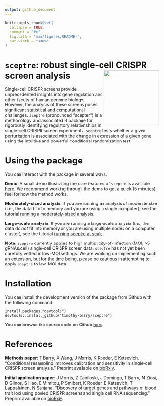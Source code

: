 ```yaml
---
output: github_document
---
```


<!-- README.md is generated from README.Rmd. Please edit that file -->

```r
knitr::opts_chunk$set(
  collapse = TRUE,
  comment = "#>",
  fig.path = "man/figures/README-",
  out.width = "100%"
)
```

# `sceptre`: robust single-cell CRISPR screen analysis <img src="man/figures/hex.jpg" align="right" alt="" width="180" />

<!-- badges: start -->
<!-- [![R build status](https://travis-ci.com/timothy-barry/sceptre.svg?branch=main)](https://travis-ci.com/timothy-barry/sceptre)
<!-- badges: end -->

Single-cell CRISPR screens provide unprecedented insights into gene regulation and other facets of human genome biology. However, the analysis of these screens poses significant statistical and computational challenges. `sceptre` (pronounced "scepter") is a methodology and associated R package for rigorously identifying regulatory relationships in single-cell CRISPR screen experiments. `sceptre` tests whether a given perturbation is associated with the change in expression of a given gene using the intuitive and powerful conditional randomization test.

# Using the package

You can interact with the package in several ways.

**Demo**: A small demo illustrating the core features of `sceptre` is available [here](https://timothy-barry.github.io/sceptre/articles/sceptre-small-example.html). We recommend working through the demo to get a quick (5 minutes) feel for how the method works.

**Moderately-sized analysis**: If you are running an analysis of moderate size (i.e., the data fit into memory and you are using a single computer), see the tutorial [running a moderately-sized analysis](https://timothy-barry.github.io/sceptre/articles/sceptre-on-moderately-sized-data.html).

**Large-scale analysis**: If you are running a large-scale analysis (i.e., the data do *not* fit into memory or you are using multiple nodes on a computer cluster), see the tutorial [running sceptre at scale](https://timothy-barry.github.io/sceptre/articles/sceptre-at-scale.html).

**Note**: `sceptre` currently applies to high multiplicity-of-infection (MOI; >5 gRNAs/cell) single-cell CRISPR screen data. `sceptre` has not yet been carefully vetted in low-MOI settings. We are working on implementing such an extension, but for the time being, please be cautious in attempting to apply `sceptre` to low-MOI data.

# Installation

You can install the development version of the package from Github with the following command:

```
install.packages("devtools")
devtools::install_github("timothy-barry/sceptre")
```
You can browse the source code on Github [here](https://github.com/timothy-barry/sceptre).

# References

**Methods paper**: T Barry, X Wang, J Morris, K Roeder, E Katsevich. “Conditional resampling improves calibration and sensitivity in single-cell CRISPR screen analysis.” Preprint available on [bioRxiv](https://www.biorxiv.org/content/10.1101/2020.08.13.250092v6).

**Initial application paper**: J Morris, Z Daniloski, J Domingo, T Barry, M Ziosi, D Glinos, S Hao, E Mimitou, P Smibert, K Roeder, E Katsevich, T Lappalainen, N Sanjana. “Discovery of target genes and pathways of blood trait loci using pooled CRISPR screens and single cell RNA sequencing.” Preprint available on [bioRxiv](https://www.biorxiv.org/content/10.1101/2021.04.07.438882v1).

